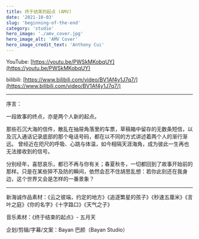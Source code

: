 ```yaml
---
title: 终于结束的起点 (AMV)
date: '2021-10-03'
slug: 'beginning-of-the-end'
category: 'studio'
hero_image: './amv_cover.jpg'
hero_image_alt: 'AMV Cover'
hero_image_credit_text: 'Anthony Cui'
---
```


YouTube: [https://youtu.be/PWSkMKobqUY](https://youtu.be/PWSkMKobqUY)

bilibili: [https://www.bilibili.com/video/BV1Af4y1J7q7/](https://www.bilibili.com/video/BV1Af4y1J7q7/)

---

序言：

一段故事的终点，亦是两个人新的起点。

那些石沉大海的信件，散乱在抽屉角落里的车票，草稿箱中留存的无数条短信，以及沉入通话记录底部的那个电话号码，都在以不同的方式讲述着两个人的渐行渐远。
曾经近在咫尺的呼吸、心跳与体温，如今相隔天涯海角，成为彼此一生再也无法接收到的信号。

分别经年，喜怒哀乐，都已不再与你有关；春夏秋冬，一切都回到了故事开始前的那样。只是在某些猝不及防的瞬间，依然会忍不住胡思乱想：若你此刻还在我身边，这个世界又会是怎样的一番景象？

---

新海诚作品素材：《云之彼端，约定的地方》《追逐繁星的孩子》《秒速五厘米》《言叶之庭》《你的名字》《十字路口》《天气之子》

音乐素材：《终于结束的起点》- 五月天

企划/剪辑/字幕/文案：Bayan 巴颜（Bayan Studio）